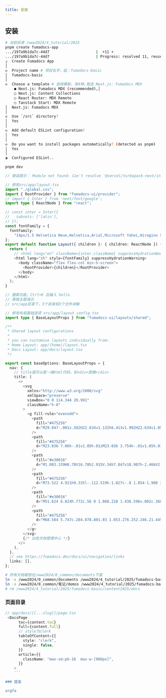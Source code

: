```yaml
---
title: 安装
---
```


## 安装

```bash filename="安装" switcher
# 当前目录 /www2024/4_tutorial/2025
pnpm create fumadocs-app
.../197a9b1da7c-44d7                     |  +11 +
.../197a9b1da7c-44d7                     | Progress: resolved 11, reused 8, downloaded 3, added 11, done
┌  Create Fumadocs App
│
◇  Project name # 项目名字，起：fumadocs-basic
│  fumadocs-basic
│
◇  Choose a template # 选择模板，有4种,我选 Next.js: Fumadocs MDX
    ● Next.js: Fumadocs MDX (recommended),│
    ○ Next.js: Content Collections
    ○ React Router: MDX Remote
    ○ Tanstack Start: MDX Remote
│  Next.js: Fumadocs MDX
│
◇  Use `/src` directory?
│  Yes
│
◇  Add default ESLint configuration?
│  Yes
│
◇  Do you want to install packages automatically? (detected as pnpm)
│  Yes
│
◑  Configured ESLint..
```

```bash filename="启动" switcher
pnpm dev
```

```ts filename="报错(google字体处理)" switcher
// 错误提示： Module not found: Can't resolve '@vercel/turbopack-next/internal/font/google/font'

// 修改src/app/layout.tsx
import "./global.css";
import { RootProvider } from "fumadocs-ui/provider";
// import { Inter } from 'next/font/google';
import type { ReactNode } from "react";

// const inter = Inter({
//   subsets: ['latin'],
// });
const fontFamily = {
  fontFamily:
    "14px/1.5 Helvetica Neue,Helvetica,Arial,Microsoft Yahei,Hiragino Sans GB,Heiti SC,WenQuanYi Micro Hei,sans-serif",
};
export default function Layout({ children }: { children: ReactNode }) {
  return (
    // <html lang="en" className={inter.className} suppressHydrationWarning>
    <html lang="zh" style={fontFamily} suppressHydrationWarning>
      <body className="flex flex-col min-h-screen">
        <RootProvider>{children}</RootProvider>
      </body>
    </html>
  );
}
```

```ts filename="功能演示" switcher
// 搜索功能，Ctrl+K 后输入 hello
// 黑暗主题演示
// src/app目录下，3个目录和3个文件讲解
```

```ts filename="修改logo" switcher
// 修改布局基础选项 src/app/layout.config.tsx
import type { BaseLayoutProps } from "fumadocs-ui/layouts/shared";

/**
 * Shared layout configurations
 *
 * you can customise layouts individually from:
 * Home Layout: app/(home)/layout.tsx
 * Docs Layout: app/docs/layout.tsx
 */

export const baseOptions: BaseLayoutProps = {
  nav: {
    // title值可以是一端html代码，如<div>图像</div>
    title: (
      <>
        <svg
          xmlns="http://www.w3.org/2000/svg"
          xmlSpace="preserve"
          viewBox="0 0 114.344 20.991"
          className="h-8"
        >
          <g fill-rule="evenodd">
            <path
              fill="#475256"
              d="M29.047-.001v.582H22.634v1.132h6.413v1.992H22.634v1.05h6.413V6.81H22.634v1.05h4.514c-.965 2.004-3.262 4.303-4.502 5.378l-.012.01v1.346l.01-.002a.585.585 0 0 0 .238-.11c1.062-.875 1.975-1.776 2.738-2.706 1.146 1.686 2.207 2.907 3.182 3.666-1.851.81-3.906 1.493-6.161 2.055l-.007.002v1.251h.005c2.878-.75 5.34-1.635 7.181-2.61 1.48.902 4.351 1.806 7.424 2.393v-1.276c-2.675-.52-4.81-1.125-6.405-1.814 1.358-.99 5-2.776 6.405-4.522V9.803l-10.128.023c-.026.036-.066.087-.008 0 .276-.411.587-.98.931-1.705a.968.968 0 0 1 .128-.26h8.676v.004c.793.002 3.134.003 3.927.006 1.63.006 2.442-.67 2.442-2.01V1.256h5.86v4.607c0 1.34.812 2.02 2.441 2.01h.059V6.818c-.967-.034-1.422-.455-1.37-1.22V1.454c0-.785-.405-1.25-1.28-1.25h-5.97c-.39 0-.871.31-.871.792V5.6c.055.815-.466 1.23-1.571 1.22-.708-.006-2.962-.01-3.667-.013v.003h-6.505V4.754h6.906v-1.05h-6.906V1.714h6.906V.58h-6.906v-.582h-1.29zm-1.939 9.827h.008c.017-.024.029-.043-.008 0zM45.62 7.22v2.616h-7.263v1.132H44.659c-1.574 2.607-3.807 4.633-6.295 6.072l-.007.004v1.542l.003-.001c2.694-1.694 5.539-4.344 7.26-7.442v8.05h1.132v-8.136c1.314 2.852 3.987 5.344 6.825 7.03v-1.391c-2.368-1.38-4.457-3.29-5.865-5.728h3.86V9.836h-4.82V7.22H45.62zm-19.053 3.756 9.384.017c-1.487 1.287-4.454 2.909-6.139 3.84-1.358-.99-2.311-2.462-3.245-3.857z"
            />
            <path
              fill="#475256"
              d="M23.036 7.06h-.01v1.05h.01zM23.036 3.754h-.01v1.05h.01zM23.036.43h-.01V1.56h.01zM20.6 16.78h-1.535l.01 2.466h.501zM0 16.78h1.535l-.01 2.465h-.5z"
            />
            <path
              fill="#e30016"
              d="M1.083.339H8.78V16.78h2.915V.34h7.847v18.907h-2.466V2.805H14.16v16.441H6.314V2.805h-2.69v16.441H1.083c.074-6.328 0-12.664 0-18.907z"
            />
            <path
              fill="#475256"
              d="M73.522 4.921h9.335l-.112.519h-1.827c-.8 1.854-1.908 3.3-3.324 4.338.87.742 2.164 1.31 3.88 1.706-.07.074-.178.21-.327.408l-.112.149c-1.932-.619-3.251-1.249-3.96-1.891-.869.593-2.455 1.248-4.756 1.965a1.913 1.913 0 0 0-.245-.519c1.962-.495 3.507-1.088 4.637-1.78-.987-1.186-1.465-2.645-1.434-4.376H73.41zm3.707 4.523c1.443-1.037 2.474-2.373 3.094-4.004h-4.49c-.024 1.582.44 2.917 1.396 4.004zm.642-5.89c-.148-.376.452-.374.565-.223.068.172.19.431.347.778.11.246.313.689.366.812l-.742.005a10.602 10.602 0 0 0-.536-1.372zm12.763-.185h.515l-.732 3.375h2.147c.102.006.374.056.331.294-.255 1.417-.61 2.814-.916 4.221-.065.293-.146.42-.605.418H86.05l.105-.481h5.323l.38-1.75H86.97l.105-.481h4.886l.377-1.74h-5.084l.104-.481h2.543zm-7.336 6.306a1.32 1.32 0 0 1-.04-.185 4.497 4.497 0 0 0-.076-.371c.854-.89 1.628-2.015 2.32-3.374h-1.39l.096-.446h1.43l.411-1.89h.515l-.41 1.89h1.312l-.097.446h-1.312l-.377 1.742.382-.296c.18.148.446.383.8.705.127.148.235.259.326.333l-.479.37a10.844 10.844 0 0 0-.68-.703 3.026 3.026 0 0 0-.358-.37l-1.013 4.671h-.515l1.182-5.452c-.59 1.138-1.267 2.114-2.027 2.93zm8.635-3.711-.412-.296a23.99 23.99 0 0 0 1.809-1.744l.42.26a33.624 33.624 0 0 1-1.817 1.78zm-4.181-1.78.494-.26c.338.52.677 1.089 1.02 1.706l-.58.297c-.29-.618-.601-1.199-.934-1.743zm7.665 1.155h3.895l.442-2.04h.556l-.442 2.04h3.885l-.876 4.034h-.556l.112-.516h-3.328l-.74 3.413h-.557l.74-3.413H95.21l-.112.516h-.556zm7.675.48h-3.328l-.554 2.554h3.328zm-7.223 0-.554 2.554h3.339l.554-2.553zm12.233-.71h.596l-1.166 5.376c-.161.62.104.917.8.891h1.945c.683.026 1.138-.235 1.36-.778.15-.321.307-.742.473-1.261.074.024.175.049.302.074.122.05.207.086.254.11-.086.273-.211.607-.377 1.002a2.492 2.492 0 0 1-.16.37c-.302.668-.93 1.002-1.885 1.002h-2.184c-.954 0-1.337-.432-1.15-1.297zm5.59 4.266a53.424 53.424 0 0 0-.92-3.263l.604-.223c.058.223.168.57.33 1.04.295.963.508 1.693.638 2.186zm-7.284-3.226.524.149a444.55 444.55 0 0 1-1.82 3.634 3.393 3.393 0 0 0-.557-.185c.537-.891 1.155-2.09 1.853-3.598zm4.616-.037c-.231-.642-.589-1.495-1.073-2.558l.571-.26c.053.124.136.296.245.52.259.519.551 1.186.878 2zM60.744 18.978c.107-.47.25-1.173.426-2.109.176-.934.295-1.639.36-2.111a29.259 29.259 0 0 0 1.28 0l-.124.673c.118-.13.225-.236.32-.317.093-.082.212-.157.354-.226.14-.07.303-.123.486-.164.184-.04.37-.06.558-.06.142 0 .278.012.406.036.13.022.246.056.349.099.102.042.188.092.258.147.07.055.126.117.17.184.044.068.09.168.134.301a3.51 3.51 0 0 1 .225-.243 1.85 1.85 0 0 1 .614-.375c.126-.047.265-.084.419-.11.154-.026.31-.039.472-.039.275 0 .53.04.762.118.234.079.407.204.524.373.116.17.156.381.122.632a8.31 8.31 0 0 1-.111.584c-.058.258-.14.677-.25 1.258a35.56 35.56 0 0 0-.235 1.35c-.23-.007-.433-.009-.611-.009-.21 0-.455.003-.739.008.078-.356.156-.729.235-1.12l.188-.948c.049-.24.084-.443.107-.61.027-.196.011-.345-.046-.447a.484.484 0 0 0-.242-.215.906.906 0 0 0-.359-.065c-.142 0-.274.024-.397.07a1.12 1.12 0 0 0-.355.23 1.34 1.34 0 0 0-.28.368c-.072.14-.138.335-.199.589-.058.252-.124.584-.196.996l-.19 1.152a28.524 28.524 0 0 0-1.35 0c.051-.212.142-.648.274-1.305.13-.656.212-1.1.243-1.33.016-.12.02-.224.008-.309a.485.485 0 0 0-.103-.239.502.502 0 0 0-.217-.168.813.813 0 0 0-.31-.054 1.05 1.05 0 0 0-.609.19 1.312 1.312 0 0 0-.438.51c-.106.211-.217.626-.334 1.24-.118.615-.2 1.103-.25 1.465a32.49 32.49 0 0 0-1.35 0zm8.283 1.902c0-.413-.006-.71-.015-.891.287.124.565.187.834.187a1.282 1.282 0 0 0 .502-.104.839.839 0 0 0 .157-.096c.054-.041.132-.118.233-.23.099-.11.188-.219.266-.328a3.16 3.16 0 0 0 .204-.35l-.64-2.521-.478-1.79c.331.007.57.009.716.009.168 0 .388-.003.66-.008.036.229.07.427.104.595l.275 1.3c.084.4.142.7.176.903.02.131.04.307.062.525.129-.25.238-.456.33-.613.162-.287.387-.67.674-1.15l.596-.99c.106-.175.215-.367.328-.57a31.453 31.453 0 0 0 1.327 0l-2.312 3.579-1.006 1.58c-.14.205-.266.363-.384.477a1.796 1.796 0 0 1-.63.414c-.143.055-.296.1-.46.133-.183.033-.368.05-.55.05a4.823 4.823 0 0 1-.969-.11zm11.462-1.902a26.88 26.88 0 0 0-1.26 0l.139-.719a4.87 4.87 0 0 1-.407.365c-.11.085-.246.164-.4.238a2.185 2.185 0 0 1-.5.164 2.693 2.693 0 0 1-.538.054c-.302 0-.58-.048-.832-.146a1.608 1.608 0 0 1-.62-.407 1.362 1.362 0 0 1-.328-.626 2.088 2.088 0 0 1-.03-.757c.05-.362.176-.715.38-1.06a2.67 2.67 0 0 1 .763-.835c.302-.212.635-.364.994-.452.358-.089.738-.133 1.135-.133.287 0 .609.023.966.068.073-.36.136-.739.19-1.135l.038-.283a34.27 34.27 0 0 0 1.37 0 66.62 66.62 0 0 0-.587 2.869 59.863 59.863 0 0 0-.473 2.795zm-.69-3.456a2.808 2.808 0 0 0-1.403.006 1.761 1.761 0 0 0-1.13.875c-.127.229-.204.45-.233.663-.028.212-.011.408.052.585a.788.788 0 0 0 .347.419c.17.102.37.152.6.152.173 0 .336-.026.483-.08.15-.054.29-.136.424-.248a1.69 1.69 0 0 0 .354-.433c.103-.176.193-.41.269-.703.053-.216.133-.627.237-1.236zm5.527-.858c.364 0 .705.048 1.025.143.32.095.584.237.792.423.206.187.35.415.431.684.08.27.1.553.06.852-.044.316-.146.62-.31.913a2.61 2.61 0 0 1-.637.76 2.634 2.634 0 0 1-.94.481c-.364.106-.743.16-1.137.16a3.56 3.56 0 0 1-1.026-.143 1.983 1.983 0 0 1-.787-.429 1.545 1.545 0 0 1-.439-.696 1.988 1.988 0 0 1-.066-.86c.041-.304.135-.594.284-.87.148-.276.354-.522.618-.738.265-.216.589-.383.972-.502a3.89 3.89 0 0 1 1.16-.178zm-.116.858c-.275 0-.527.058-.76.175-.23.118-.416.292-.552.524a2.01 2.01 0 0 0-.261.757 1.45 1.45 0 0 0 .042.641.849.849 0 0 0 .365.455c.18.116.407.174.678.174.277 0 .53-.06.756-.18.224-.12.407-.297.543-.53a2.06 2.06 0 0 0 .263-.77c.032-.23.02-.438-.038-.626a.8.8 0 0 0-.352-.45c-.179-.114-.406-.17-.684-.17zm7.322 2.505c-.031.113-.073.24-.125.384-.052.144-.11.32-.174.533-.463.09-.914.136-1.354.136-.255 0-.498-.021-.728-.062a1.95 1.95 0 0 1-.632-.222 1.451 1.451 0 0 1-.742-1.053 2.458 2.458 0 0 1-.012-.765c.047-.348.157-.683.329-1.003.171-.322.394-.583.669-.786.273-.203.567-.342.879-.414.312-.074.654-.11 1.024-.11.205 0 .416.01.631.03.215.022.468.065.757.13l-.056.91c-.45-.142-.852-.213-1.203-.213-.215 0-.423.031-.622.095a1.5 1.5 0 0 0-.534.3 1.401 1.401 0 0 0-.358.474 1.92 1.92 0 0 0-.162.55c-.036.26-.02.487.046.68.068.191.208.34.422.444.212.105.464.157.755.157.142 0 .315-.015.523-.045.208-.031.43-.08.667-.15zm1.354.951c.04-.198.108-.569.202-1.112l.722.008.622-.008a15.87 15.87 0 0 0-.12.608l-.097.504-.622-.008-.707.008zm2.85-.076.018-.917c.294.111.545.19.753.232.21.044.402.065.581.065.18 0 .334-.019.462-.055a.666.666 0 0 0 .296-.166.42.42 0 0 0 .122-.23.3.3 0 0 0-.029-.194.548.548 0 0 0-.155-.193 2.473 2.473 0 0 0-.184-.143l-.232-.178a15.601 15.601 0 0 1-.508-.398 1.675 1.675 0 0 1-.285-.296.991.991 0 0 1-.159-.32.863.863 0 0 1-.021-.342c.027-.201.123-.394.288-.576.165-.183.389-.316.669-.4.28-.084.6-.127.962-.127.414 0 .886.043 1.414.128l-.06.866a2.897 2.897 0 0 0-1.022-.196 2.17 2.17 0 0 0-.485.049.658.658 0 0 0-.314.144.367.367 0 0 0-.119.22.36.36 0 0 0 .01.138.396.396 0 0 0 .08.143.85.85 0 0 0 .143.141c.055.044.17.132.347.262.177.13.33.248.462.353.131.104.238.21.317.317.08.106.137.22.17.342a.906.906 0 0 1 .025.368c-.028.208-.127.4-.295.578-.17.177-.406.314-.713.414-.307.1-.64.15-1.003.15-.189 0-.417-.014-.683-.04a7.002 7.002 0 0 1-.851-.14zm5.775-4.858c.052-.286.088-.504.108-.656l.019-.133a33.843 33.843 0 0 0 1.392 0c-.02.069-.037.148-.052.236l-.1.553a26.334 26.334 0 0 0-1.367 0zm-.92 4.934c.103-.415.185-.763.24-1.042.093-.442.189-.952.292-1.53.1-.578.192-1.129.272-1.648.31.006.54.008.695.008.143 0 .374-.003.694-.008-.11.48-.207.94-.292 1.377a63.553 63.553 0 0 0-.463 2.843 33.492 33.492 0 0 0-1.438 0zm6.148-.866c-.06.153-.16.436-.3.85a6.973 6.973 0 0 1-.638.098c-.154.013-.296.02-.43.02-.233 0-.44-.02-.62-.058a.925.925 0 0 1-.429-.205.617.617 0 0 1-.196-.345 1.232 1.232 0 0 1-.009-.41 3.12 3.12 0 0 1 .025-.145c.012-.061.051-.258.119-.59l.346-1.729h-.689c.039-.165.09-.431.152-.798h.721c.041-.16.097-.432.169-.815l.57-.095c.12-.018.35-.064.695-.134-.073.37-.134.719-.181 1.044h1.203c-.073.372-.12.638-.14.798h-1.208a66.792 66.792 0 0 0-.366 1.96.968.968 0 0 0 .01.398c.03.095.09.163.18.204a.693.693 0 0 0 .295.062c.08 0 .162-.006.251-.017.09-.01.245-.042.47-.093zm5.447-.068c-.063.163-.16.454-.294.875-.35.063-.644.106-.88.129a8.01 8.01 0 0 1-.713.032c-.414 0-.78-.035-1.1-.107a1.824 1.824 0 0 1-.807-.397 1.433 1.433 0 0 1-.45-.706 2.117 2.117 0 0 1-.057-.877c.046-.34.16-.67.338-.988.18-.32.405-.58.677-.783.273-.204.572-.347.896-.432a3.995 3.995 0 0 1 1.904-.02c.281.071.51.186.685.347.176.16.302.353.378.579.074.225.094.476.056.753-.018.13-.052.263-.101.402l-3.475.004c-.02.102-.035.184-.043.243a1.11 1.11 0 0 0 .04.51c.053.154.14.286.264.393.126.108.28.187.468.238a2.1 2.1 0 0 0 .558.077c.219 0 .458-.022.719-.063.259-.04.572-.11.937-.21zm-2.84-1.664 2.22.004c.02-.135.028-.234.027-.298a.936.936 0 0 0-.033-.22.632.632 0 0 0-.284-.375.874.874 0 0 0-.25-.097 1.44 1.44 0 0 0-.711.021c-.13.036-.252.09-.367.159a1.26 1.26 0 0 0-.463.484c-.043.08-.088.187-.14.321z"
            />
            <path
              fill="#e30016"
              d="M51.624 6.824h.772c.56 0 1.068.228 1.436.596v.002c.368.369.597.876.597 1.434a2.15 2.15 0 0 1-.615 1.48v.002a2.027 2.027 0 0 1-1.437.597h-.772V9.841h.772a.937.937 0 0 0 .663-.276l.001.001c.17-.17.294-.451.294-.71 0-.258-.12-.546-.289-.716l-.001.001a.937.937 0 0 0-.663-.276h-.772z"
            />
            <path
              fill="#475256"
              d="M68.584 5.747c.284.078.801.03 1.053.276.252.246.21.445.21.445s-.546.06-1.016-.184c-.47-.245-.697-.803-.697-.803s.165.188.45.266zm1.694 1.481s-.382.246-.84.167c-.457-.079-.73-.48-.73-.48s.575-.016.957-.073c.382-.057.613.386.613.386zm-.206.585c.315.034.405.433.405.433s-.354.115-.7-.043-.477-.533-.477-.533.458.108.772.142zm-.265-2.88s-.775-.248-.903-.837c-.129-.588-.425-1.458-.425-1.458s.738.32 1.106.993c.368.672.222 1.303.222 1.303zm1.09.005a2.25 2.25 0 0 1-.508.982c-.01-.02-.505-.512-.218-1.171.36-.83.235-1.14.235-1.14s.606.762.491 1.329zm-9.16 5.543c.761.507 1.548 1.22 2.386 1.667A2.977 2.977 0 0 0 66.9 6.895c-.155-.032-.645-.157-.957-.51-.374-.423-.328-1.119-.328-1.119s.02.193.168.38c.149.185.491.195.782.438.242.203.349.638.377.776a3.212 3.212 0 0 1-.71 5.808 4.457 4.457 0 0 0 2.31-8.258c-.233-.049-.968-.236-1.433-.764-.56-.634-.492-1.676-.492-1.676s.03.29.252.568c.223.279.736.293 1.17.657.363.304.523.954.566 1.163a4.81 4.81 0 1 1-6.868 6.123zm9.5-2.59c.248-.33.57-.87.57-.87s.16.525-.025 1.016c-.186.491-.58.696-.58.696s-.215-.514.034-.843zm-.252-.73s-.285-.562-.032-.953c.253-.391.57-1.028.57-1.028s.225.58.056 1.148c-.168.569-.594.832-.594.832zm-2.41-2.348c.41.29.548.729.548.729s-.632.023-1.17-.321c-.537-.345-.955-1.174-.955-1.174s.265.297.574.457c.3.155.593.02 1.003.31zm-1.647 2.975c.19.053.535.02.703.184.168.165.14.298.14.298s-.364.04-.678-.123c-.314-.163-.466-.537-.466-.537s.11.126.3.178zm-.006-.623c.274.193.366.486.366.486s-.422.016-.781-.214c-.36-.23-.639-.784-.639-.784s.177.198.384.305c.2.103.396.013.67.207zm1.137 1.612s-.255.164-.56.112c-.307-.053-.488-.321-.488-.321s.384-.01.639-.049c.255-.038.409.258.409.258zm.133.68s-.237.077-.468-.029c-.23-.105-.319-.355-.319-.355s.307.072.516.095c.21.023.27.29.27.29zm.317-1.361c.17-.261.38-.687.38-.687s.152.387.039.767c-.113.38-.397.556-.397.556s-.19-.375-.022-.636zm.554 1.221c-.124.328-.387.465-.387.465s-.144-.343.022-.563c.167-.22.38-.58.38-.58s.109.35-.015.678zm-1.319-2.072s-.517-.166-.603-.559c-.086-.393-.283-.974-.283-.974s.492.214.738.663c.246.45.148.87.148.87zm.728.002c-.076.379-.339.656-.339.656-.008-.013-.337-.342-.146-.782.241-.554.157-.76.157-.76s.405.508.328.886z"
            />
          </g>
        </svg>
        {/* 出色文档管理中心 */}
      </>
    ),
  },
  // see https://fumadocs.dev/docs/ui/navigation/links
  links: [],
};
```

```bash filename="文档目录" switcher
# 所有文档都放在/www2024/0_common/documents下面
ln -s /www2024/0_common/documents /www2024/4_tutorial/2025/fumadocs-basic/content2025/docs
ln -s /www2024/0_common/笔记/demos /www2024/4_tutorial/2025/fumadocs-basic/content2025/笔记/demos
# rm /www2024/4_tutorial/2025/fumadocs-basic/content2025/docs
```

### 页面目录

````ts
// app/docs/[[...slug]]/page.tsx
 <DocsPage
      toc={content.toc}
      full={content.full}
      // style为clerk
      tableOfContent={{
        style: "clerk",
        single: false,
      }}
      article={{
        className: "max-sm:pb-16  max-w-[960px]",
      }}
    >
    ```

### 提高

argfa
````
